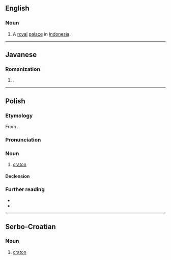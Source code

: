 ==English==

===Noun===
{{en-noun}}

# A [[royal]] [[palace]] in [[Indonesia]].

----

==Javanese==

===Romanization===
{{jv-rom}}
# {{romanization of|jv|ꦏꦿꦠꦺꦴꦤ꧀}}.

----

==Polish==
{{wp|lang=pl}}

===Etymology===
From {{der|pl|grc|κράτος||strength, might}}.

===Pronunciation===
{{pl-p}}

===Noun===
{{pl-noun|m-in}}

# {{lb|pl|geology}} [[craton]]

====Declension====
{{pl-decl-noun-m-in}}

===Further reading===
* {{R:pl:WSJP}}
* {{R:pl:PWN}}

----

==Serbo-Croatian==

===Noun===
{{sh-noun|g=m}}

# {{lb|sh|geology}} [[craton]]